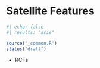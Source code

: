 # Satellite Features

```r
#| echo: false
#| results: "asis"

source("_common.R")
status("draft")
```

- RCFs